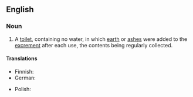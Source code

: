 ==English==

===Noun===
{{en-noun}}

# A [[toilet]], containing no water, in which [[earth]] or [[ash]]es were added to the [[excrement]] after each use, the contents being regularly collected.
#: {{syn|en|earth closet}}
#: {{cot|en|water closet}}

====Translations====
{{trans-top}}
* Finnish: {{t+|fi|kuivakäymälä}}
* German: {{t|de|Trockenklosett|n}}
{{trans-mid}}
* Polish: {{t|pl|sucha toaleta|f}}
{{trans-bottom}}